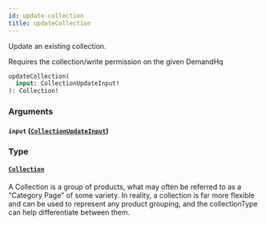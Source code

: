 ```yaml
---
id: update-collection
title: updateCollection
---
```



Update an existing collection.

Requires the collection/write permission on the given DemandHq


```graphql
updateCollection(
  input: CollectionUpdateInput!
): Collection!

```


### Arguments

#### `input` ([`CollectionUpdateInput`](/developers/demandhq-apis/demand-api/graphql/reference/inputs/collection-update-input))




### Type

#### [`Collection`](/developers/demandhq-apis/demand-api/graphql/reference/objects/collection) 

A Collection is a group of products, what may often be referred to as a "Category Page" of some variety.
In reality, a collection is far more flexible and can be used to represent any
product grouping, and the collectionType can help differentiate between them.




